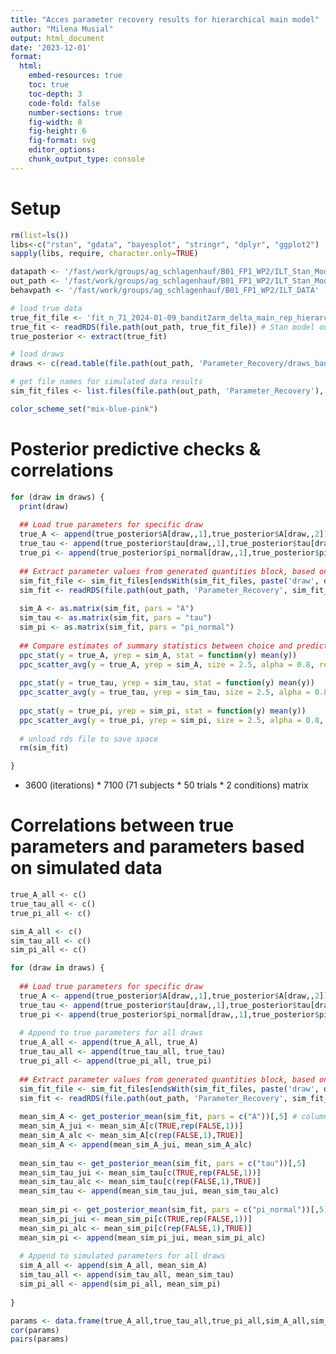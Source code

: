 ---
title: "Acces parameter recovery results for hierarchical main model"
author: "Milena Musial"
output: html_document
date: '2023-12-01'
format: 
  html:
    embed-resources: true
    toc: true
    toc-depth: 3
    code-fold: false
    number-sections: true
    fig-width: 8
    fig-height: 6
    fig-format: svg
    editor_options: 
    chunk_output_type: console
---

# Setup

```{r}
rm(list=ls())
libs<-c("rstan", "gdata", "bayesplot", "stringr", "dplyr", "ggplot2")
sapply(libs, require, character.only=TRUE)

datapath <- '/fast/work/groups/ag_schlagenhauf/B01_FP1_WP2/ILT_Stan_Modeling'
out_path <- '/fast/work/groups/ag_schlagenhauf/B01_FP1_WP2/ILT_Stan_Modeling/Output'
behavpath <- '/fast/work/groups/ag_schlagenhauf/B01_FP1_WP2/ILT_DATA'

# load true data
true_fit_file <- 'fit_n_71_2024-01-09_bandit2arm_delta_main_rep_hierarchical_estimation1_delta0.9_stepsize0.5.rds'
true_fit <- readRDS(file.path(out_path, true_fit_file)) # Stan model output
true_posterior <- extract(true_fit)

# load draws
draws <- c(read.table(file.path(out_path, 'Parameter_Recovery/draws_bandit2arm_delta_main_rep_hierarchical.txt'), sep = " ")[1:100,1]) # adapt nrows in case of more simulation runs

# get file names for simulated data results
sim_fit_files <- list.files(file.path(out_path, 'Parameter_Recovery'), pattern = "*.bandit2arm_delta_main_rep_hierarchical.*\\.rds$", full.names = F)

color_scheme_set("mix-blue-pink")
```

# Posterior predictive checks & correlations

```{r}
for (draw in draws) {
  print(draw)
  
  ## Load true parameters for specific draw
  true_A <- append(true_posterior$A[draw,,1],true_posterior$A[draw,,2])
  true_tau <- append(true_posterior$tau[draw,,1],true_posterior$tau[draw,,2])
  true_pi <- append(true_posterior$pi_normal[draw,,1],true_posterior$pi_normal[draw,,2])
  
  ## Extract parameter values from generated quantities block, based on simulated data, for respective draw
  sim_fit_file <- sim_fit_files[endsWith(sim_fit_files, paste('draw', draw, '.rds', sep=""))]
  sim_fit <- readRDS(file.path(out_path, 'Parameter_Recovery', sim_fit_file)) # Stan model output
  
  sim_A <- as.matrix(sim_fit, pars = "A")
  sim_tau <- as.matrix(sim_fit, pars = "tau")
  sim_pi <- as.matrix(sim_fit, pars = "pi_normal")
  
  ## Compare estimates of summary statistics between choice and predicted choice
  ppc_stat(y = true_A, yrep = sim_A, stat = function(y) mean(y))
  ppc_scatter_avg(y = true_A, yrep = sim_A, size = 2.5, alpha = 0.8, ref_line = TRUE)
  
  ppc_stat(y = true_tau, yrep = sim_tau, stat = function(y) mean(y))
  ppc_scatter_avg(y = true_tau, yrep = sim_tau, size = 2.5, alpha = 0.8, ref_line = TRUE)
  
  ppc_stat(y = true_pi, yrep = sim_pi, stat = function(y) mean(y))
  ppc_scatter_avg(y = true_pi, yrep = sim_pi, size = 2.5, alpha = 0.8, ref_line = TRUE)
  
  # unload rds file to save space
  rm(sim_fit)

}
```

-   3600 (iterations) \* 7100 (71 subjects \* 50 trials \* 2 conditions) matrix

# Correlations between true parameters and parameters based on simulated data

```{r}
true_A_all <- c()
true_tau_all <- c()
true_pi_all <- c()

sim_A_all <- c()
sim_tau_all <- c()
sim_pi_all <- c()

for (draw in draws) {
  
  ## Load true parameters for specific draw
  true_A <- append(true_posterior$A[draw,,1],true_posterior$A[draw,,2])
  true_tau <- append(true_posterior$tau[draw,,1],true_posterior$tau[draw,,2])
  true_pi <- append(true_posterior$pi_normal[draw,,1],true_posterior$pi_normal[draw,,2])
  
  # Append to true parameters for all draws
  true_A_all <- append(true_A_all, true_A)
  true_tau_all <- append(true_tau_all, true_tau)
  true_pi_all <- append(true_pi_all, true_pi)
  
  ## Extract parameter values from generated quantities block, based on simulated data, for respective draw
  sim_fit_file <- sim_fit_files[endsWith(sim_fit_files, paste('draw', draw, '.rds', sep=""))]
  sim_fit <- readRDS(file.path(out_path, 'Parameter_Recovery', sim_fit_file)) # Stan model output
  
  mean_sim_A <- get_posterior_mean(sim_fit, pars = c("A"))[,5] # column 5 contains all chains combined, 1-4 include each chain separately
  mean_sim_A_jui <- mean_sim_A[c(TRUE,rep(FALSE,1))]
  mean_sim_A_alc <- mean_sim_A[c(rep(FALSE,1),TRUE)]
  mean_sim_A <- append(mean_sim_A_jui, mean_sim_A_alc)
  
  mean_sim_tau <- get_posterior_mean(sim_fit, pars = c("tau"))[,5]
  mean_sim_tau_jui <- mean_sim_tau[c(TRUE,rep(FALSE,1))]
  mean_sim_tau_alc <- mean_sim_tau[c(rep(FALSE,1),TRUE)]
  mean_sim_tau <- append(mean_sim_tau_jui, mean_sim_tau_alc)
  
  mean_sim_pi <- get_posterior_mean(sim_fit, pars = c("pi_normal"))[,5]
  mean_sim_pi_jui <- mean_sim_pi[c(TRUE,rep(FALSE,1))]
  mean_sim_pi_alc <- mean_sim_pi[c(rep(FALSE,1),TRUE)]
  mean_sim_pi <- append(mean_sim_pi_jui, mean_sim_pi_alc)
  
  # Append to simulated parameters for all draws
  sim_A_all <- append(sim_A_all, mean_sim_A)
  sim_tau_all <- append(sim_tau_all, mean_sim_tau)
  sim_pi_all <- append(sim_pi_all, mean_sim_pi)
  
}
```

```{r}
params <- data.frame(true_A_all,true_tau_all,true_pi_all,sim_A_all,sim_tau_all,sim_pi_all)
cor(params)
pairs(params)
```
